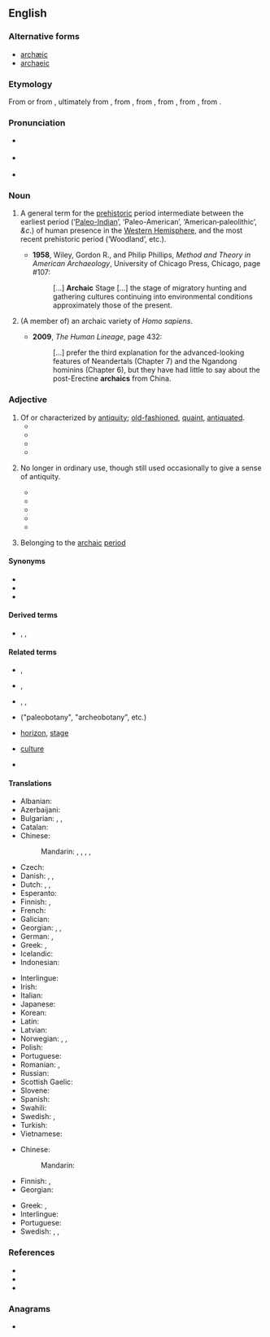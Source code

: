 ==English==

===Alternative forms===
* [[archæic]] {{q|old-fashioned}}
* [[archaeic]] {{q|rare or old-fashioned}}

===Etymology===
From {{m|en|archaism||ancient or obsolete phrase or expression}} or from {{etyl|fr|en}} {{m|fr|archaïque|}}, ultimately from {{etyl|grc|en}} {{m|grc|ἀρχαϊκός||old-fashioned}}, from {{m|grc|ἀρχαῖος||from the beginning, antiquated, ancient, old}}, from {{m|grc|ἀρχή||beginning, origin}}, from {{m|grc|ἄρχω||I am first}}, from {{m|grc|ἄρχω||I begin}}, from {{der|grc|ine-pro|*h₂ergʰ-||to begin, rule, command}}.

===Pronunciation===
* {{a|UK}} {{IPA|en|/ɑː.ˈkeɪ.ɪk/}}
* {{a|US}} {{IPA|en|/ɑɹ.ˈkeɪ.ɪk/}}
* {{audio|en|en-us-archaic.ogg|Audio (US)}}

===Noun===
{{en-noun}}

# {{lb|en|archaeology|US|usually capitalized}} A general term for the [[prehistoric]] period intermediate between the earliest period (‘[http://en.wikipedia.org/wiki/Paleo-Indian Paleo-Indian]’, ‘Paleo-American’, ‘American‐paleolithic’, ''&c''.) of human presence in the [[Western Hemisphere]], and the most recent prehistoric period (‘Woodland’, etc.).<!-- needs links to Wikipedia entries -->
#* '''1958''', Wiley, Gordon R., and Philip Phillips, ''Method and Theory in American Archaeology'', University of Chicago Press, Chicago, page #107:
#*: [...] '''Archaic''' Stage [...] the stage of migratory hunting and gathering cultures continuing into environmental conditions approximately those of the present.
# {{lb|en|paleoanthropology}} (A member of) an archaic variety of ''Homo sapiens''.
#* '''2009''', ''The Human Lineage'', page 432:
#*: [...] prefer the third explanation for the advanced-looking features of Neandertals (Chapter 7) and the Ngandong hominins (Chapter 6), but they have had little to say about the post-Erectine '''archaics''' from China.

===Adjective===
{{en-adj}}

# Of or characterized by [[antiquity]]; [[old-fashioned]], [[quaint]], [[antiquated]].
#* {{quote-text|en|year=1848|author={{w|James Russel Lowell}}|title=The Biglow Papers|passage=A person familiar with the dialect of certain portions of Massachusetts will not fail to recognize, in ordinary discourse, many words now noted in English vocabularies as '''archaic''', the greater part of which were in common use about the time of the King James translation of the Bible. Shakespeare stands less in need of a glossary to most New Englanders than to many a native of the Old Country.}}
#* {{quote-text|en|year=1887|author={{w|Barcley V. Head}}|title=Historia Numorum A Manual Of Greek Numismatics|passage=There is in the best '''archaic''' coin work [of the Greeks] ... a strength and a delicacy which are often wanting in the fully developed art of a later age.}}
#* {{quote-text|en|year=1898|author={{w|William Cowper Brann}}|title=The Complete Works of Brann the Iconoclast|passage=''Brann's compass of words, idioms and phrases harks back to the '''archaic''' and reaches forward to the futuristic.'' [http://etext.virginia.edu/etcbin/ot2www-pubeng?specfile=/texts/english/modeng/publicsearch/modengpub.o2w&act=surround&offset=106379045&tag=Brann,+William+Cowper:+The+Complete+Works+of+Brann+the+Iconoclast,+Volume+1,+1898&query=archaic&id=Bra1Ico Volume 1]}}
#* {{quote-journal
|en
|date=December 27, 2017
|author=
|title=The Guardian view on Prince Harry: the monarchy’s best insurance policy
|work=the Guardian
|url=https://www.theguardian.com/commentisfree/2017/dec/27/the-guardian-view-on-prince-harry-the-monarchys-best-insurance-policy
|page=
|passage=But now he is reinvented; he is on the way to establishing himself as the official interpreter of an ancient, '''archaic''' institution to the generations that are already distant in both time and culture from the world that sustains his grandmother. }}
# {{lb|en|of words}} No longer in ordinary use, though still used occasionally to give a sense of antiquity.
#* {{quote-book|en|title=The faerie queene: Book 1|page=lxi|author=Harrington Hugh Melville Percival|year=1893|chapter=Introduction|passage=The language of the Faerie Queene was made '''archaic''' Language:— in order to be in keeping with the chivalry of bygone ages that formed its subject.}}
#* {{quote-journal|en|url=http://books.google.com/books?id=1wouAAAAYAAJ&pg=PA23&dq=archaic+word|language|construction|vocabulary|phrase|verb&hl=en&ei=5M7ZTK-eC8Xflge5jrHNCw&sa=X&oi=book_result&ct=result&resnum=4&ved=0CD4Q6AEwAzgK#v=onepage&q=archaic%20word|language|construction|vocabulary|phrase|verb&f=false|journal=The Writer|year=1900|volume=13|page=23|title=The Revival of Old English Words|author=Mary Hall Leonard|passage=Almost every writer of power will occasionally use with strong effect an '''archaic''' term that he has unearthed from the treasures of the older English vocabulary. This is especially true of poets, who recognize that the unusualness of the '''archaic''' word will sometimes heighten the poetic effect.}}
#* {{quote-book|en|title=Orality and Literacy: the technologizing of the word|page=46|author=[[w:Walter J. Ong|Walter J. Ong]]|year=1982|passage=When generations pass and the object or institution referred to by the '''archaic''' word is no longer part of present, lived experience, though the word has been retained, its meaning is commonly altered or simply vanishes. African talking drums, as used for example among the Lokele in eastern Zaire, speak in elaborate formulas that preserve certain '''archaic''' words which the drummers can vocalize but whose meaning they no longer know.}}
#* {{quote-book|en|title=Decameron|page=lxvi|chapter=Editor's Introduction|year=2005|passage=his resistance to censorship blends nicely with his scorn for the common folk, so a limited edition, in beautiful '''archaic''' language incomprehensible to the masses, of rude or blasphemous material such as one can find in the Decameron, would simultaneously satisfy both impulses.|author=Cormac Ó Cuilleanáin}}
#* {{quote-book|en|chapter=Introduction|author=Susan F. Beegel|title=Cup of gold: a life of Sir Henry Morgan, buccaneer|page=xx|John Steinbeck|passage=Cabell also uses a kind of stylistic dissonance to reinforce his novel's thematic ironies at the sentence level. An inflated speech in '''archaic''' language might end with a modern pinprick: "And so on, and so on!"|year=2008}}
# {{lb|en|archaeology}} Belonging to the [[archaic]] [[period]]

====Synonyms====
* {{l|en|dated}}
* {{l|en|obsolete}}
* {{l|en|old fashioned}}

====Derived terms====
* {{l|en|archaically}}, {{l|en|archaism}}, {{l|en|archaicy}}

====Related terms====
{{rel-top|Related terms}}
* {{l|en|archaeologist}}, {{l|en|archeologist}}
* {{l|en|archaeology}}, {{l|en|archeology}}
* {{l|en|paleo}}, {{l|en|Paleo-indian}}, {{l|en|Paleolithic}}
{{rel-mid}}
* {{l|en|paleoethnobotany}} ("paleobotany", "archeobotany", etc.)
* {{qualifier|archeology}} [[horizon]], [[stage]]
* {{qualifier|anthropology}} [[culture]]
* {{l|en|archeobacteria}}
{{rel-bottom}}

====Translations====
{{trans-top|old-fashioned or antiquated}}
* Albanian: {{t+|sq|arkaik}}
* Azerbaijani: {{t|az|arxaik}}
* Bulgarian: {{t+|bg|стар}}, {{t+|bg|древен}}, {{t+|bg|архаичен}}
* Catalan: {{t+|ca|arcaic}}
* Chinese:
*: Mandarin: {{t|cmn|[[古舊]][[的]]}}, {{t|cmn|[[古旧]][[的]]|tr=gǔjiù de}}, {{t|cmn|[[古老]][[的]]|tr=gǔlǎo de}}, {{t|cmn|[[過時]][[的]]}}, {{t|cmn|[[过时]][[的]]|tr=guòshí de}}
* Czech: {{t+|cs|archaický}}
* Danish: {{t|da|gammeldags}}, {{t|da|fortidig}}, {{t|da|arkaisk}}
* Dutch: {{t+|nl|archaïsch}}, {{t+|nl|ouderwets}}, {{t+|nl|verouderd}}
* Esperanto: {{t+|eo|arkaika}}
* Finnish: {{t+|fi|antiikkinen}}, {{t+|fi|vanhahtava}}
* French: {{t+|fr|archaïque}}
* Galician: {{t+|gl|arcaico|m}}
* Georgian: {{t|ka|ძველი}}, {{t|ka|ძველთაძველი}}, {{t|ka|არქაული}}
* German: {{t+|de|archaisch}}, {{t+|de|veraltet}}
* Greek: {{t+|el|απαρχαιωμένος}}, {{t+|el|αρχαϊκός}}
* Icelandic: {{t+|is|gamaldags}}
* Indonesian: {{t+|id|arkais}}
{{trans-mid}}
* Interlingue: {{t|ie|arcaic}}
* Irish: {{t|ga|ársa}}
* Italian: {{t+|it|arcaico}}
* Japanese: {{t+|ja|初期|tr=しょき, shoki}}
* Korean: {{t|ko|고대적}}
* Latin: {{t+|la|archaicus}}
* Latvian: {{t|lv|veclaicīgs}}
* Norwegian: {{t|no|arkaisk}}, {{t+|no|gammeldags}}, {{t+|no|foreldet}}
* Polish: {{t+|pl|archaiczny}}
* Portuguese: {{t+|pt|arcaico}}
* Romanian: {{t+|ro|arhaic|m|n}}, {{t+|ro|învechit|m|n}}
* Russian: {{t+|ru|архаи́чный}}
* Scottish Gaelic: {{t|gd|àrsaidh}}
* Slovene: {{t|sl|arhaični}}
* Spanish: {{t+|es|arcaico}}
* Swahili: {{t+|sw|dinari}}
* Swedish: {{t+|sv|arkaisk}}, {{t+|sv|ålderdomlig}}
* Turkish: {{t+|tr|antik}}
* Vietnamese: {{t+|vi|cổ hủ}}
{{trans-bottom}}

{{trans-top|belonging to the archaic period}}
* Chinese:
*: Mandarin: {{t-needed|cmn}}
* Finnish: {{t+|fi|antiikkinen}}, {{t|fi|arkaistinen}}
* Georgian: {{t|ka|არქაული|sc=Geor}}
{{trans-mid}}
* Greek: {{t+|el|αρχαϊκός}}, {{t+|el|αρχαίος}}
* Interlingue: {{t|ie|arcaic}}
* Portuguese: {{t+|pt|arcaico}}
* Swedish: {{t+|sv|arkaisk}}, {{t+|sv|arkaiserande}}, {{t+|sv|ålderdomlig}}
{{trans-bottom}}

===References===
* {{R:Webster 1913}}
* {{R:Century 1914}}
* {{R:Oxford 1998}}

===Anagrams===
* {{anagrams|en|a=aacchir|arachic}}